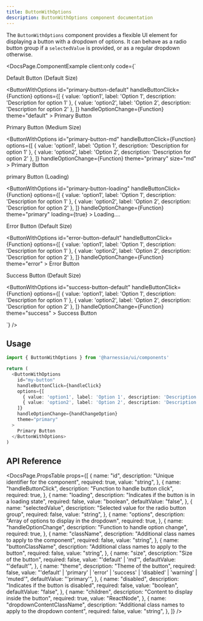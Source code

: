 ```yaml
---
title: ButtonWithOptions
description: ButtonWithOptions component documentation
---
```


The `ButtonWithOptions` component provides a flexible UI element for displaying a button with a dropdown of options. It can behave as a radio button group if a `selectedValue` is provided, or as a regular dropdown otherwise.


<DocsPage.ComponentExample
  client:only
  code={`<div className="space-y-4">
    <div className="mb-4">
      <p className="text-lg font-bold">Default Button (Default Size)</p>
      <ButtonWithOptions
        id="primary-button-default"
        handleButtonClick={Function}
        options={[
          { value: 'option1', label: 'Option 1', description: 'Description for option 1' },
          { value: 'option2', label: 'Option 2', description: 'Description for option 2' },
        ]}
        handleOptionChange={Function}
        theme="default"
      >
        Primary Button
      </ButtonWithOptions>
    </div>
    <div className="mb-4">
      <p className="text-lg font-bold">Primary Button (Medium Size)</p>
      <ButtonWithOptions
        id="primary-button-md"
        handleButtonClick={Function}
        options={[
          { value: 'option1', label: 'Option 1', description: 'Description for option 1' },
          { value: 'option2', label: 'Option 2', description: 'Description for option 2' },
        ]}
        handleOptionChange={Function}
        theme="primary"
        size="md"
      >
        Primary Button
      </ButtonWithOptions>
    </div>
    <div className="mb-4">
      <p className="text-lg font-bold">primary Button (Loading)</p>
      <ButtonWithOptions
        id="primary-button-loading"
        handleButtonClick={Function}
        options={[
          { value: 'option1', label: 'Option 1', description: 'Description for option 1' },
          { value: 'option2', label: 'Option 2', description: 'Description for option 2' },
        ]}
        handleOptionChange={Function}
        theme="primary"
        loading={true}
      >
        Loading....
      </ButtonWithOptions>
    </div>
    <div className="mb-4">
      <p className="text-lg font-bold">Error Button (Default Size)</p>
      <ButtonWithOptions
        id="error-button-default"
        handleButtonClick={Function}
        options={[
          { value: 'option1', label: 'Option 1', description: 'Description for option 1' },
          { value: 'option2', label: 'Option 2', description: 'Description for option 2' },
        ]}
        handleOptionChange={Function}
        theme="error"
      >
        Error Button
      </ButtonWithOptions>
    </div>
    <div className="mb-4">
      <p className="text-lg font-bold">Success Button (Default Size)</p>
      <ButtonWithOptions
        id="success-button-default"
        handleButtonClick={Function}
        options={[
          { value: 'option1', label: 'Option 1', description: 'Description for option 1' },
          { value: 'option2', label: 'Option 2', description: 'Description for option 2' },
        ]}
        handleOptionChange={Function}
        theme="success"
      >
        Success Button
      </ButtonWithOptions>
    </div>
  </div>`}
/>

## Usage

```typescript jsx
import { ButtonWithOptions } from '@harnessio/ui/components'

return (
  <ButtonWithOptions
    id="my-button"
    handleButtonClick={handleClick}
    options={[
      { value: 'option1', label: 'Option 1', description: 'Description for option 1' },
      { value: 'option2', label: 'Option 2', description: 'Description for option 2' },
    ]}
    handleOptionChange={handChangeOption}
    theme="primary"
  >
    Primary Button
  </ButtonWithOptions>
)
```

## API Reference

<DocsPage.PropsTable
  props={[
    {
      name: "id",
      description: "Unique identifier for the component",
      required: true,
      value: "string",
    },
    {
      name: "handleButtonClick",
      description: "Function to handle button click",
      required: true,
    },
    {
      name: "loading",
      description: "Indicates if the button is in a loading state",
      required: false,
      value: "boolean",
      defaultValue: "false",
    },
    {
      name: "selectedValue",
      description: "Selected value for the radio button group",
      required: false,
      value: "string",
    },
    {
      name: "options",
      description: "Array of options to display in the dropdown",
      required: true,
    },
    {
      name: "handleOptionChange",
      description: "Function to handle option change",
      required: true,
    },
    {
      name: "className",
      description: "Additional class names to apply to the component",
      required: false,
      value: "string",
    },
    {
      name: "buttonClassName",
      description: "Additional class names to apply to the button",
      required: false,
      value: "string",
    },
    {
      name: "size",
      description: "Size of the button",
      required: false,
      value: "'default' | 'md'",
      defaultValue: "'default'",
    },
    {
      name: "theme",
      description: "Theme of the button",
      required: false,
      value:
        "'default' | 'primary' | 'error' | 'success' | 'disabled' | 'warning' | 'muted'",
      defaultValue: "'primary'",
    },
    {
      name: "disabled",
      description: "Indicates if the button is disabled",
      required: false,
      value: "boolean",
      defaultValue: "false",
    },
    {
      name: "children",
      description: "Content to display inside the button",
      required: true,
      value: "ReactNode",
    },
    {
      name: "dropdownContentClassName",
      description: "Additional class names to apply to the dropdown content",
      required: false,
      value: "string",
    },
  ]}
/>
